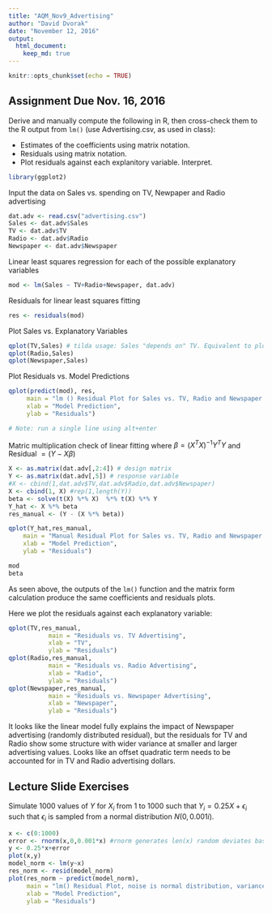```yaml
---
title: "AQM_Nov9_Advertising"
author: "David Dvorak"
date: "November 12, 2016"
output: 
  html_document: 
    keep_md: true
---
```


```r
knitr::opts_chunk$set(echo = TRUE)
```

## Assignment Due Nov. 16, 2016

Derive and manually compute the following in R, then cross-check them to the R output from `lm()` (use Advertising.csv, as used in class):

* Estimates of the coefficients using matrix notation.
* Residuals using matrix notation.
* Plot residuals against each explanitory variable. Interpret.

```r
library(ggplot2)
```
Input the data on Sales vs. spending on TV, Newpaper and Radio advertising
```r
dat.adv <- read.csv("advertising.csv")
Sales <- dat.adv$Sales
TV <- dat.adv$TV
Radio <- dat.adv$Radio
Newspaper <- dat.adv$Newspaper
```
Linear least squares regression for each of the possible explanatory variables
```r
mod <- lm(Sales ~ TV+Radio+Newspaper, dat.adv)
```
Residuals for linear least squares fitting
```r
res <- residuals(mod)
```

Plot Sales vs. Explanatory Variables
```r
qplot(TV,Sales) # tilda usage: Sales "depends on" TV. Equivalent to plot(TV,S)
qplot(Radio,Sales)
qplot(Newspaper,Sales)
```

Plot Residuals vs. Model Predictions
```r
qplot(predict(mod), res,
     main = "lm () Residual Plot for Sales vs. TV, Radio and Newspaper Advertising",
     xlab = "Model Prediction",
     ylab = "Residuals")

# Note: run a single line using alt+enter
```

Matric multiplication check of linear fitting where $\beta = (X^{T}X)^{-1}Y^{T}Y$ and Residual $= (Y-X\beta)$
```r

X <- as.matrix(dat.adv[,2:4]) # design matrix
Y <- as.matrix(dat.adv[,5]) # response variable
#X <- cbind(1,dat.adv$TV,dat.adv$Radio,dat.adv$Newspaper)
X <- cbind(1, X) #rep(1,length(Y))
beta <- solve(t(X) %*% X)  %*% t(X) %*% Y
Y_hat <- X %*% beta
res_manual <- (Y - (X %*% beta))

qplot(Y_hat,res_manual,
    main = "Manual Residual Plot for Sales vs. TV, Radio and Newspaper Advertising",
    xlab = "Model Prediction",
    ylab = "Residuals")
```

```r
mod
beta
```
As seen above, the outputs of the `lm()` function and the matrix form calculation produce the same coefficients and residuals plots.

Here we plot the residuals against each explanatory variable:
```r
qplot(TV,res_manual,
           main = "Residuals vs. TV Advertising",
           xlab = "TV",
           ylab = "Residuals")
qplot(Radio,res_manual,
           main = "Residuals vs. Radio Advertising",
           xlab = "Radio",
           ylab = "Residuals")
qplot(Newspaper,res_manual,
           main = "Residuals vs. Newspaper Advertising",
           xlab = "Newspaper",
           ylab = "Residuals")

```

It looks like the linear model fully explains the impact of Newspaper advertising (randomly distributed residual), but the residuals for TV and Radio show some structure with wider variance at smaller and larger advertising values. Looks like an offset quadratic term needs to be accounted for in TV and Radio advertising dollars.

## Lecture Slide Exercises

Simulate 1000 values of $Y$ for $X_i$ from 1 to 1000 such that
$Y_i = 0.25X + \epsilon_i$ such that $\epsilon_i$ is sampled from a normal distribution
$N(0, 0.001i)$.

```r
x <- c(0:1000)
error <- rnorm(x,0,0.001*x) #rnorm generates len(x) random deviates based on x value in question
y <- 0.25*x+error
plot(x,y)
model_norm <- lm(y~x)
res_norm <- resid(model_norm)
plot(res_norm ~ predict(model_norm),
     main = "lm() Residual Plot, noise is normal distribution, variance increases linearly with x",
     xlab = "Model Prediction",
     ylab = "Residuals")
```


